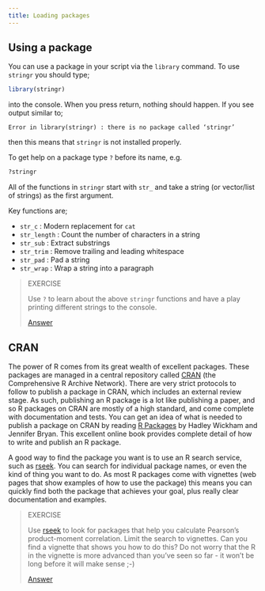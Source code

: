 ```yaml
---
title: Loading packages
---
```





## Using a package

You can use a package in your script via the `library` command. To use
`stringr` you should type;

```r
library(stringr)
```

into the console. When you press return, nothing should happen. If you see
output similar to;

```
Error in library(stringr) : there is no package called ‘stringr’
```

then this means that `stringr` is not installed properly.

To get help on a package type `?` before its name, e.g.

```r
?stringr
```

All of the functions in `stringr` start with `str_` and take 
a string (or vector/list of strings) as the first argument.

Key functions are;

* `str_c` : Modern replacement for `cat`
* `str_length` : Count the number of characters in a string
* `str_sub` : Extract substrings
* `str_trim` : Remove trailing and leading whitespace
* `str_pad` : Pad a string
* `str_wrap` : Wrap a string into a paragraph

> EXERCISE
>
> Use `?` to learn about the above `stringr` functions and have a play
> printing different strings to the console.
>
> [Answer](packages_answer01.html)

## CRAN

The power of R comes from its great wealth of excellent packages. These
packages are managed in a central repository called 
[CRAN](https://cran.r-project.org) (the Comprehensive R Archive Network).
There are very strict protocols to follow to publish a package
in CRAN, which includes an external review stage. As such, publishing
an R package is a lot like publishing a paper, and so R packages
on CRAN are mostly of a high standard, and come complete with 
documentation and tests. You can get an idea of what is needed to
publish a package on CRAN by reading [R Packages](https://r-pkgs.org)
by Hadley Wickham and Jennifer Bryan. This excellent online book
provides complete detail of how to write and publish an R package.

A good way to find the package you want is to use an R search
service, such as [rseek](https://rseek.org). You can search
for individual package names, or even the kind of thing you
want to do. As most R packages come with vignettes (web pages
that show examples of how to use the package) this means
you can quickly find both the package that achieves your goal,
plus really clear documentation and examples. 

> EXERCISE
>
> Use [rseek](https://rseek.org) to look for packages that
> help you calculate Pearson's product-moment correlation. Limit 
> the search to vignettes. Can you find a vignette that shows
> you how to do this? Do not worry that the R in the vignette
> is more advanced than you've seen so far - it won't be long
> before it will make sense ;-)
>
> [Answer](packages_answer02.html)



